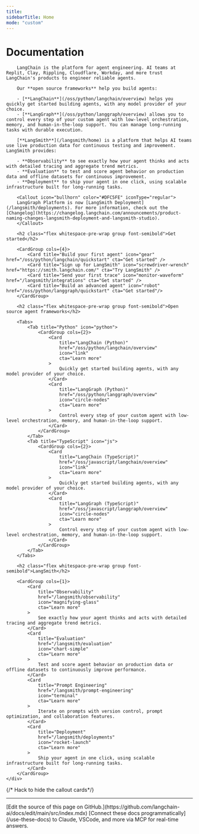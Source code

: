 ```yaml
---
title:
sidebarTitle: Home
mode: "custom"
---
```



<div class="mx-auto max-w-8xl px-0 lg:px-5" style={{ paddingBottom: "8rem" }}>
    <div class="mdx-content prose prose-gray dark:prose-invert mx-4 pt-10">
        <h1 class="flex whitespace-pre-wrap group font-semibold text-2xl sm:text-3xl mt-8">Documentation</h1>

        LangChain is the platform for agent engineering. AI teams at Replit, Clay, Rippling, Cloudflare, Workday, and more trust LangChain's products to engineer reliable agents.

        Our **open source frameworks** help you build agents:

        - [**LangChain**](/oss/python/langchain/overview) helps you quickly get started building agents, with any model provider of your choice.
        - [**LangGraph**](/oss/python/langgraph/overview) allows you to control every step of your custom agent with low-level orchestration, memory, and human-in-the-loop support. You can manage long-running tasks with durable execution.

        [**LangSmith**](/langsmith/home) is a platform that helps AI teams use live production data for continuous testing and improvement. LangSmith provides:

        - **Observability** to see exactly how your agent thinks and acts with detailed tracing and aggregate trend metrics.
        - **Evaluation** to test and score agent behavior on production data and offline datasets for continuous improvement.
        - **Deployment** to ship your agent in one click, using scalable infrastructure built for long-running tasks.

        <Callout icon="bullhorn" color="#DFC5FE" iconType="regular">
        LangGraph Platform is now [LangSmith Deployment](/langsmith/deployments). For more information, check out the [Changelog](https://changelog.langchain.com/announcements/product-naming-changes-langsmith-deployment-and-langsmith-studio).
        </Callout>

        <h2 class="flex whitespace-pre-wrap group font-semibold">Get started</h2>

        <CardGroup cols={4}>
            <Card title="Build your first agent" icon="gear" href="/oss/python/langchain/quickstart" cta="Get started" />
            <Card title="Sign up for LangSmith" icon="screwdriver-wrench" href="https://smith.langchain.com/" cta="Try LangSmith" />
            <Card title="Send your first trace" icon="monitor-waveform" href="/langsmith/integrations" cta="Get started" />
            <Card title="Build an advanced agent" icon="robot" href="/oss/python/langgraph/quickstart" cta="Get started"/>
        </CardGroup>

        <h2 class="flex whitespace-pre-wrap group font-semibold">Open source agent frameworks</h2>

        <Tabs>
            <Tab title="Python" icon="python">
                <CardGroup cols={2}>
                    <Card
                        title="LangChain (Python)"
                        href="/oss/python/langchain/overview"
                        icon="link"
                        cta="Learn more"
                    >
                        Quickly get started building agents, with any model provider of your choice.
                    </Card>
                    <Card
                        title="LangGraph (Python)"
                        href="/oss/python/langgraph/overview"
                        icon="circle-nodes"
                        cta="Learn more"
                    >
                        Control every step of your custom agent with low-level orchestration, memory, and human-in-the-loop support.
                    </Card>
                </CardGroup>
            </Tab>
            <Tab title="TypeScript" icon="js">
                <CardGroup cols={2}>
                    <Card
                        title="LangChain (TypeScript)"
                        href="/oss/javascript/langchain/overview"
                        icon="link"
                        cta="Learn more"
                    >
                        Quickly get started building agents, with any model provider of your choice.
                    </Card>
                    <Card
                        title="LangGraph (TypeScript)"
                        href="/oss/javascript/langgraph/overview"
                        icon="circle-nodes"
                        cta="Learn more"
                    >
                        Control every step of your custom agent with low-level orchestration, memory, and human-in-the-loop support.
                    </Card>
                </CardGroup>
            </Tab>
        </Tabs>

        <h2 class="flex whitespace-pre-wrap group font-semibold">LangSmith</h2>

        <CardGroup cols={1}>
            <Card
                title="Observability"
                href="/langsmith/observability"
                icon="magnifying-glass"
                cta="Learn more"
            >
                See exactly how your agent thinks and acts with detailed tracing and aggregate trend metrics.
            </Card>
            <Card
                title="Evaluation"
                href="/langsmith/evaluation"
                icon="chart-simple"
                cta="Learn more"
            >
                Test and score agent behavior on production data or offline datasets to continuously improve performance.
            </Card>
            <Card
                title="Prompt Engineering"
                href="/langsmith/prompt-engineering"
                icon="terminal"
                cta="Learn more"
            >
                Iterate on prompts with version control, prompt optimization, and collaboration features.
            </Card>
            <Card
                title="Deployment"
                href="/langsmith/deployments"
                icon="rocket-launch"
                cta="Learn more"
            >
                Ship your agent in one click, using scalable infrastructure built for long-running tasks.
            </Card>
        </CardGroup>
    </div>
</div>

{/* Hack to hide the callout cards*/}
<div className="relative">
    <div className="absolute top-0 left-0 w-screen h-48 bg-background-light dark:bg-background-dark z-10">
    </div>
</div>

---

<Callout icon="pen-to-square" iconType="regular">
    [Edit the source of this page on GitHub.](https://github.com/langchain-ai/docs/edit/main/src/index.mdx)
</Callout>
<Tip icon="terminal" iconType="regular">
    [Connect these docs programmatically](/use-these-docs) to Claude, VSCode, and more via MCP for    real-time answers.
</Tip>
